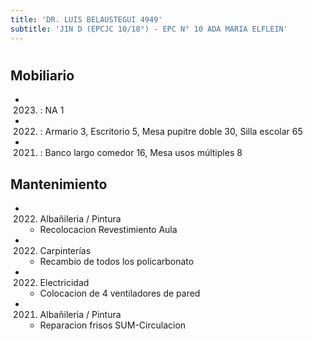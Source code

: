 ```yaml
---
title: 'DR. LUIS BELAUSTEGUI 4949'
subtitle: 'JIN D (EPCJC 10/18°) - EPC N° 10 ADA MARIA ELFLEIN'
---
```


#


## Mobiliario

*  (2023) : NA 1 

*  (2022) : Armario 3, Escritorio 5, Mesa pupitre doble 30, Silla escolar 65 

*  (2021) : Banco largo comedor 16, Mesa usos múltiples 8 





## Mantenimiento

*  (2022) Albañileria / Pintura 
    + Recolocacion Revestimiento Aula

*  (2022) Carpinterías 
    + Recambio de todos los policarbonato

*  (2022) Electricidad 
    + Colocacion de 4 ventiladores de pared

*  (2021) Albañileria / Pintura 
    + Reparacion frisos SUM-Circulacion



